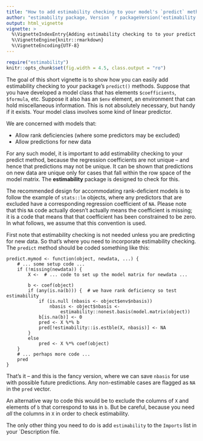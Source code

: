 ---
title: "How to add estimability checking to your model's `predict` method"
author: "estimability package, Version `r packageVersion('estimability')`"
output: html_vignette
vignette: >
  %\VignetteIndexEntry{Adding estimability checking to to your predict method}
  %\VignetteEngine{knitr::rmarkdown}
  %\VignetteEncoding{UTF-8}
---
```{r, echo = FALSE, results = "hide", message = FALSE}
require("estimability")
knitr::opts_chunk$set(fig.width = 4.5, class.output = "ro")
```
The goal of this short vignette is to show how you can easily add estimability
checking to your package's `predict()` methods. Suppose that you have developed
a model class that has elements `$coefficients`, `$formula`, etc. Suppose it
also has an `$env` element, an environment that can hold miscellaneous
information. This is not absolutely necessary, but handy if it exists. Your
model class involves some kind of linear predictor.

We are concerned with models that:

  * Allow rank deficiencies (where some predictors may be excluded)
  * Allow predictions for new data

For any such model, it is important to add estimability checking to your predict
method, because the regression coefficients are not unique -- and hence that
predictions may not be unique. It can be shown that predictions on new data are
unique only for cases that fall within the row space of the model matrix. The
**estimability** package is designed to check for this.

The recommended design for accommodating rank-deficient models is to follow the
example of `stats::lm` objects, where any predictors that are excluded have a
corresponding regression coefficient of `NA`. Please note that this `NA` code
actually doesn't actually means the coefficient is missing; it is a code that
means that that coefficient has been constrained to be zero. In what follows, we
assume that this convention is used.

First note that estimability checking is not needed unless you are predicting
for new data. So that's where you need to incorporate estimability checking.
The `predict` method should be coded something like this:
```
predict.mymod <- function(object, newdata, ...) {
    # ... some setup code ...
    if (!missing(newdata)) {
        X <-  # ... code to set up the model matrix for newdata ...
        
        b <- coef(object)
        if (any(is.na(b))) {  # we have rank deficiency so test estimability
            if (is.null (nbasis <- object$env$nbasis))
                nbasis <- object$nbasis <-
                    estimability::nonest.basis(model.matrix(object))
            b[is.na(b)] <- 0
            pred <- X %*% b
            pred[!estimability::is.estble(X, nbasis)] <- NA
        }
        else
            pred <- X %*% coef(object)
    }
    # ... perhaps more code ...
    pred
}
```
That's it -- and this is the fancy version, where we can save `nbasis` for use
with possible future predictions. Any non-estimable cases are flagged as `NA`
in the `pred` vector.

An alternative way to code this would be to exclude the columns of `X` and elements of `b` that correspond to `NA`s in `b`. But be careful, because you need *all* the columns in `X` in order to check estimability.

The only other thing you need to do is add `estimability` to the `Imports` list
in your `Description file.
